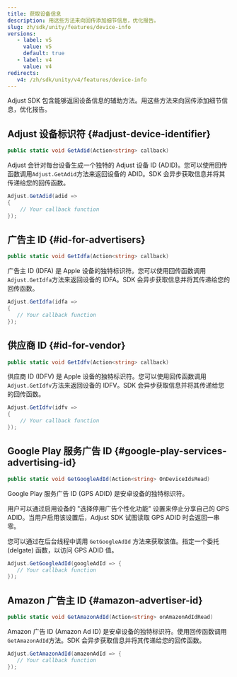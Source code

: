 ```yaml
---
title: 获取设备信息
description: 用这些方法来向回传添加细节信息，优化报告。
slug: zh/sdk/unity/features/device-info
versions:
   - label: v5
     value: v5
     default: true
   - label: v4
     value: v4
redirects:
   v4: /zh/sdk/unity/v4/features/device-info
---
```


Adjust SDK 包含能够返回设备信息的辅助方法。用这些方法来向回传添加细节信息，优化报告。

## Adjust 设备标识符 {#adjust-device-identifier}

```cs
public static void GetAdid(Action<string> callback)
```

Adjust 会针对每台设备生成一个独特的 Adjust 设备 ID \(ADID\)。您可以使用回传函数调用`Adjust.GetAdid`方法来返回设备的 ADID。SDK 会异步获取信息并将其传递给您的回传函数。

```cs
Adjust.GetAdid(adid =>
{
    // Your callback function
});
```

## 广告主 ID {#id-for-advertisers}

<CodeBlock title="方法签名">

```cs
public static void GetIdfa(Action<string> callback)
```

</CodeBlock>

广告主 ID \(IDFA\) 是 Apple 设备的独特标识符。您可以使用回传函数调用`Adjust.GetIdfa`方法来返回设备的 IDFA。SDK 会异步获取信息并将其传递给您的回传函数。

```cs
Adjust.GetIdfa(idfa =>
{
   // Your callback function
});
```

## 供应商 ID {#id-for-vendor}

<CodeBlock title="方法签名">

```cs
public static void GetIdfv(Action<string> callback)
```

</CodeBlock>

供应商 ID \(IDFV\) 是 Apple 设备的独特标识符。您可以使用回传函数调用`Adjust.GetIdfv`方法来返回设备的 IDFV。SDK 会异步获取信息并将其传递给您的回传函数。

```cs
Adjust.GetIdfv(idfv =>
{
    // Your callback function
});
```

## Google Play 服务广告 ID {#google-play-services-advertising-id}

<CodeBlock title="方法签名">

```cs
public static void GetGoogleAdId(Action<string> OnDeviceIdsRead)
```

</CodeBlock>

Google Play 服务广告 ID \(GPS ADID\) 是安卓设备的独特标识符。

用户可以通过启用设备的 "选择停用广告个性化功能" 设置来停止分享自己的 GPS ADID。当用户启用该设置后，Adjust SDK 试图读取 GPS ADID 时会返回一串零。

您可以通过在后台线程中调用 `GetGoogleAdId` 方法来获取该值。指定一个委托 \(delgate\) 函数，以访问 GPS ADID 值。

```cs
Adjust.GetGoogleAdId(googleAdId => {
   // Your callback function
});
```

## Amazon 广告主 ID {#amazon-advertiser-id}

<CodeBlock title="方法签名">

```cs
public static void GetAmazonAdId(Action<string> onAmazonAdIdRead)
```

</CodeBlock>

Amazon 广告 ID \(Amazon Ad ID\) 是安卓设备的独特标识符。使用回传函数调用`GetAmazonAdId`方法。SDK 会异步获取信息并将其传递给您的回传函数。

```cs
Adjust.GetAmazonAdId(amazonAdId => {
   // Your callback function
});
```
